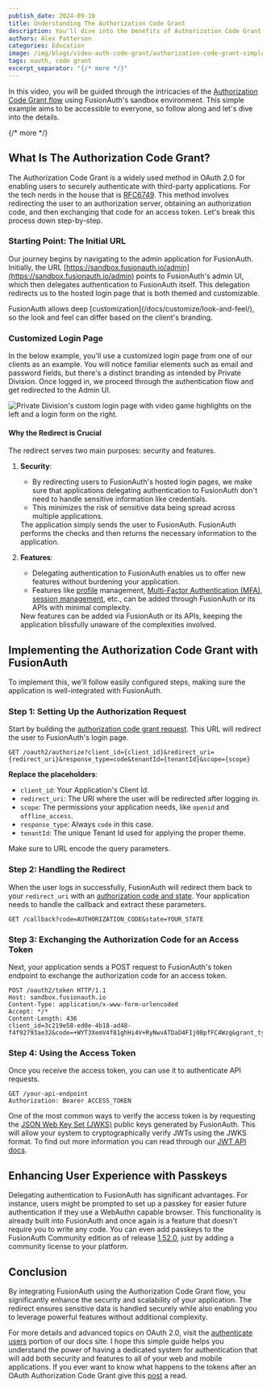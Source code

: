 ```yaml
---
publish_date: 2024-09-10
title: Understanding The Authorization Code Grant
description: You'll dive into the benefits of Authorization Code Grant in simplifying your app's authentication flows.
authors: Alex Patterson
categories: Education
image: /img/blogs/video-auth-code-grant/authorization-code-grant-simple.png
tags: oauth, code grant
excerpt_separator: "{/* more */}"
---
```


In this video, you will be guided through the intricacies of the [Authorization Code Grant flow](/articles/login-authentication-workflows/webapp/oauth-authorization-code-grant-sessions-refresh-tokens-cookies) using FusionAuth's sandbox environment. This simple example aims to be accessible to everyone, so follow along and let's dive into the details.

{/* more */}

<YouTube id="mmyfwovnago" />

## What Is The Authorization Code Grant?

The Authorization Code Grant is a widely used method in OAuth 2.0 for enabling users to securely authenticate with third-party applications. For the tech nerds in the house that is [RFC6749](https://datatracker.ietf.org/doc/html/rfc6749). This method involves redirecting the user to an authorization server, obtaining an authorization code, and then exchanging that code for an access token. 
Let's break this process down step-by-step.

### Starting Point: The Initial URL

Our journey begins by navigating to the admin application for FusionAuth. Initially, the URL [https://sandbox.fusionauth.io/admin](https://sandbox.fusionauth.io/admin) points to FusionAuth's admin UI, which then delegates authentication to FusionAuth itself. This delegation redirects us to the hosted login page that is both themed and customizable.

<Aside type="note">
FusionAuth allows deep [customization](/docs/customize/look-and-feel/), so the look and feel can differ based on the client's branding.
</Aside>

### Customized Login Page

In the below example, you'll use a customized login page from one of our clients as an example. You will notice familiar elements such as email and password fields, but there's a distinct branding as intended by Private Division. Once logged in, we proceed through the authentication flow and get redirected to the Admin UI.


![Private Division's custom login page with video game highlights on the left and a login form on the right.](/img/blogs/video-auth-code-grant/1-video-auth-code-grant.png)

#### Why the Redirect is Crucial

The redirect serves two main purposes: security and features.

1. **Security**:
    
    
    - By redirecting users to FusionAuth's hosted login pages, we make sure that applications delegating authentication to FusionAuth don't need to handle sensitive information like credentials.
    - This minimizes the risk of sensitive data being spread across multiple applications.
    
    <Aside type="note">
    The application simply sends the user to FusionAuth. FusionAuth performs the checks and then returns the necessary information to the application.
    </Aside>
2. **Features**:
    
    
    - Delegating authentication to FusionAuth enables us to offer new features without burdening your application.
    - Features like [profile](/docs/lifecycle/manage-users/account-management/updating-user-data) management, [Multi-Factor Authentication (MFA)](/docs/lifecycle/authenticate-users/multi-factor-authentication), [session management](/docs/lifecycle/authenticate-users/logout-session-management), etc., can be added through FusionAuth or its APIs with minimal complexity.
    
    <Aside type="note">
    New features can be added via FusionAuth or its APIs, keeping the application blissfully unaware of the complexities involved.
    </Aside>

## Implementing the Authorization Code Grant with FusionAuth

To implement this, we'll follow easily configured steps, making sure the application is well-integrated with FusionAuth.

### Step 1: Setting Up the Authorization Request

Start by building the [authorization code grant request](/docs/lifecycle/authenticate-users/oauth/endpoints#authorization-code-grant-request). This URL will redirect the user to FusionAuth's login page.

```http
GET /oauth2/authorize?client_id={client_id}&redirect_uri={redirect_uri}&response_type=code&tenantId={tenantId}&scope={scope}
```

**Replace the placeholders**:

- `client_id`: Your Application's Client Id.
- `redirect_uri`: The URI where the user will be redirected after logging in.
- `scope`: The permissions your application needs, like `openid` and `offline_access`.
- `response_type`: Always `code` in this case.
- `tenantId`: The unique Tenant Id used for applying the proper theme.

<Aside type="tip">
Make sure to URL encode the query parameters.
</Aside>

### Step 2: Handling the Redirect

When the user logs in successfully, FusionAuth will redirect them back to your `redirect_uri` with an [authorization code and state](/docs/lifecycle/authenticate-users/oauth/endpoints#response). Your application needs to handle the callback and extract these parameters.

```http
GET /callback?code=AUTHORIZATION_CODE&state=YOUR_STATE
```

### Step 3: Exchanging the Authorization Code for an Access Token

Next, your application sends a POST request to FusionAuth's token endpoint to exchange the authorization code for an access token.

```http
POST /oauth2/token HTTP/1.1
Host: sandbox.fusionauth.io
Content-Type: application/x-www-form-urlencoded
Accept: */*
Content-Length: 436
client_id=3c219e58-ed0e-4b18-ad48-f4f92793ae32&code=+WYT3XemV4f81ghHi4V+RyNwvATDaD4FIj0BpfFC4Wzg&grant_type=authorization_code&redirect_uri=https%3A%2F%2F.sandbox.fusionauth.io
```

### Step 4: Using the Access Token

Once you receive the access token, you can use it to authenticate API requests.

```http
GET /your-api-endpoint
Authorization: Bearer ACCESS_TOKEN
```

One of the most common ways to verify the access token is by requesting the [JSON Web Key Set (JWKS)](/docs/lifecycle/authenticate-users/oauth/endpoints#json-web-key-set-jwks) public keys generated by FusionAuth. This will allow your system to cryptographically verify JWTs using the JWKS format. To find out more information you can read through our [JWT API docs](/docs/apis/jwt).

## Enhancing User Experience with Passkeys

Delegating authentication to FusionAuth has significant advantages. For instance, users might be prompted to set up a passkey for easier future authentication if they use a WebAuthn capable browser. This functionality is already built into FusionAuth and once again is a feature that doesn't require you to write any code. You can even add passkeys to the FusionAuth Community edition as of release [1.52.0](/docs/release-notes/#version-1-52-0), just by adding a community license to your platform.

## Conclusion

By integrating FusionAuth using the Authorization Code Grant flow, you significantly enhance the security and scalability of your application. The redirect ensures sensitive data is handled securely while also enabling you to leverage powerful features without additional complexity.

For more details and advanced topics on OAuth 2.0, visit the [authenticate users](/docs/lifecycle/authenticate-users/) portion of our docs site. I hope this simple guide helps you understand the power of having a dedicated system for authentication that will add both security and features to all of your web and mobile applications. If you ever want to know what happens to the tokens after an OAuth Authorization Code Grant give this [post](/blog/what-happens-after-oauth-authentication-event) a read.